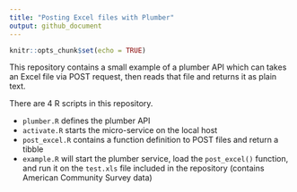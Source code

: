 ```yaml
---
title: "Posting Excel files with Plumber"
output: github_document
---
```


```r
knitr::opts_chunk$set(echo = TRUE)
```

This repository contains a small example of a plumber API which can takes an Excel file via POST request, then reads that file and returns it as plain text. 

There are 4 R scripts in this repository.

* `plumber.R` defines the plumber API
* `activate.R` starts the micro-service on the local host
* `post_excel.R` contains a function definition to POST files and return a tibble
* `example.R` will start the plumber service, load the `post_excel()` function, and run it on the `test.xls` file included in the repository (contains American Community Survey data)

